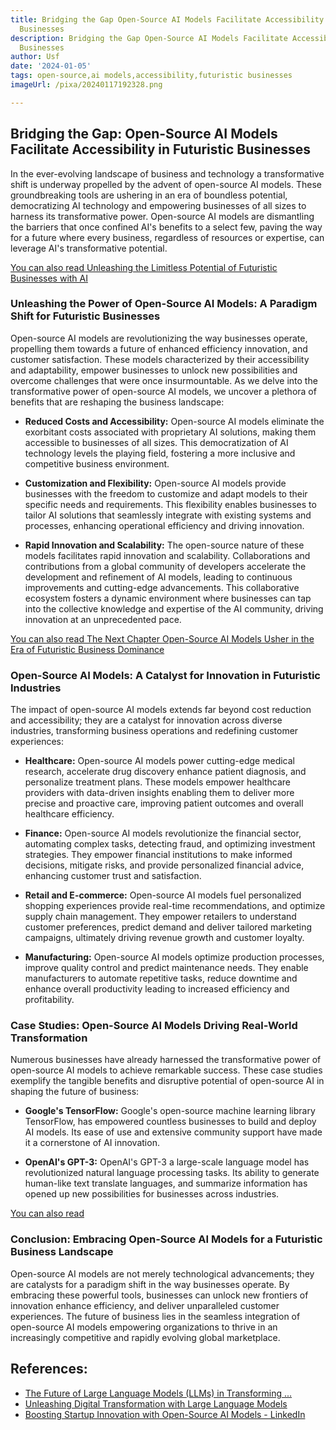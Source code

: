 ```yaml
---
title: Bridging the Gap Open-Source AI Models Facilitate Accessibility in Futuristic
  Businesses
description: Bridging the Gap Open-Source AI Models Facilitate Accessibility in Futuristic
  Businesses
author: Usf
date: '2024-01-05'
tags: open-source,ai models,accessibility,futuristic businesses
imageUrl: /pixa/20240117192328.png

---
```

## Bridging the Gap:  Open-Source  AI Models Facilitate Accessibility in Futuristic  Businesses

In the ever-evolving landscape of business and technology a  transformative shift is underway propelled by  the  advent of open-source AI models. These groundbreaking tools are ushering in an era of boundless potential, democratizing AI technology and empowering businesses of all sizes to harness its  transformative power. Open-source AI models are dismantling the barriers that once confined  AI's benefits to a select few, paving the way for a future where every business, regardless of resources or expertise, can  leverage AI's transformative potential.

[You can also read Unleashing the Limitless Potential of Futuristic Businesses with AI](Unleashing%20the%20Limitless%20Potential%20of%20Futuristic%20Businesses%20with%20AI)


### Unleashing the Power of Open-Source AI Models: A Paradigm Shift for Futuristic Businesses

Open-source AI  models are revolutionizing the  way businesses operate, propelling them towards a future of  enhanced efficiency innovation, and customer satisfaction. These models characterized by their accessibility  and adaptability, empower businesses to unlock new possibilities and overcome challenges that  were once insurmountable. As we delve into the transformative power of open-source AI models,  we uncover a plethora of benefits that are reshaping the business  landscape:

* **Reduced Costs and Accessibility:**  Open-source AI models eliminate the exorbitant costs associated with proprietary AI solutions, making  them accessible to businesses of all sizes. This democratization of AI technology levels the playing field, fostering a more inclusive and competitive business  environment.

* **Customization and Flexibility:** Open-source AI  models provide businesses  with the freedom to customize and  adapt models to their  specific needs and requirements. This flexibility enables businesses to tailor AI solutions  that seamlessly integrate with existing systems and processes, enhancing operational efficiency and driving innovation.

* **Rapid Innovation and Scalability:** The open-source nature of these models facilitates rapid innovation and scalability. Collaborations and contributions from a  global  community of developers accelerate the development and  refinement of AI models, leading to continuous improvements  and cutting-edge advancements. This collaborative ecosystem fosters  a dynamic environment where businesses  can tap into the collective knowledge and expertise of the AI community, driving  innovation at an unprecedented pace.

[You can also read The Next Chapter Open-Source AI  Models Usher in the Era of Futuristic Business Dominance](The%20Next%20Chapter%20Open-Source%20AI%20Models%20Usher%20in%20the%20Era%20of%20Futuristic%20Business%20Dominance)


### Open-Source AI Models: A  Catalyst for Innovation  in Futuristic Industries

The impact of open-source AI models extends far beyond cost reduction and accessibility; they are a catalyst for innovation across diverse industries, transforming business operations and redefining customer experiences:

* **Healthcare:** Open-source AI models power  cutting-edge medical research, accelerate drug discovery enhance  patient diagnosis, and personalize treatment plans. These models empower healthcare providers with data-driven insights enabling them to deliver more precise  and proactive  care, improving patient outcomes and overall healthcare efficiency.

* **Finance:** Open-source AI models revolutionize the financial sector, automating complex tasks, detecting  fraud, and optimizing investment strategies. They empower  financial  institutions to make  informed decisions, mitigate risks,  and  provide personalized financial advice, enhancing customer  trust and satisfaction.

* **Retail and E-commerce:** Open-source AI models fuel personalized shopping experiences  provide real-time  recommendations, and optimize supply chain management. They  empower  retailers to understand customer preferences, predict demand and deliver tailored marketing  campaigns, ultimately driving revenue growth  and  customer loyalty.

* **Manufacturing:** Open-source AI models optimize production processes, improve quality control and predict  maintenance needs. They  enable manufacturers to automate repetitive tasks, reduce downtime and enhance overall productivity  leading to increased efficiency and profitability.

### Case Studies: Open-Source AI Models Driving Real-World Transformation

Numerous businesses have already harnessed the transformative power of open-source AI  models to achieve remarkable success. These case studies exemplify the tangible benefits and disruptive potential  of open-source AI in shaping  the future of  business:

* **Google's TensorFlow:** Google's  open-source machine learning library TensorFlow, has empowered countless businesses to build and deploy AI models. Its ease of use and extensive  community support  have made it a cornerstone of AI innovation.

* **OpenAI's  GPT-3:** OpenAI's  GPT-3 a large-scale language model has revolutionized natural language processing tasks. Its ability to generate  human-like text translate languages, and summarize information has opened up  new possibilities for businesses across industries.

[You can also read ]()


### Conclusion: Embracing Open-Source AI Models for a Futuristic Business Landscape

Open-source AI models are not merely technological advancements; they are catalysts for a paradigm shift in the way businesses operate. By  embracing these  powerful  tools, businesses  can unlock new frontiers of innovation enhance efficiency, and deliver unparalleled  customer experiences.  The future of business lies in the seamless integration of open-source AI models empowering organizations to thrive in an increasingly competitive and rapidly evolving global marketplace.

## References:
- [The Future of Large Language Models (LLMs) in Transforming ...](https://www.iopex.ai/blogs/the-future-of-large-language-models-llms-in-transforming-industries/)
- [Unleashing Digital Transformation with Large Language Models](https://www.9series.com/blog/unleashing-digital-transformation-large-language-models/)
- [Boosting Startup Innovation with Open-Source AI Models - LinkedIn](https://www.linkedin.com/pulse/boosting-startup-innovation-open-source-ai-models-d%C3%A9j%C3%A0-partners?trk=article-ssr-frontend-pulse_more-articles_related-content-card)
